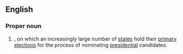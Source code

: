 {{wikipedia}}
==English==
===Proper noun===
{{en-proper noun|-}}
# {{context|US|politics|lang=en}} {{w|February 5}}, on which an increasingly large number of [[state]]s hold their [[primary]] [[election]]s for the process of nominating [[president]]ial candidates.